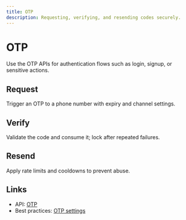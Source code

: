 ```yaml
---
title: OTP
description: Requesting, verifying, and resending codes securely.
---
```


# OTP

Use the OTP APIs for authentication flows such as login, signup, or sensitive actions.

## Request

Trigger an OTP to a phone number with expiry and channel settings.

## Verify

Validate the code and consume it; lock after repeated failures.

## Resend

Apply rate limits and cooldowns to prevent abuse.

## Links

- API: [OTP](/Karibu-OTP/index)
- Best practices: [OTP settings](/best-practices)
